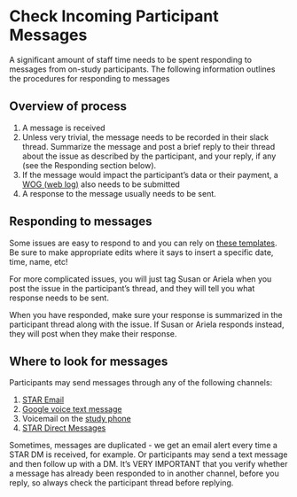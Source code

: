 # Check Incoming Participant Messages {#sec-check_participant_messages}

A significant amount of staff time needs to be spent responding to messages from on-study participants. The following information outlines the procedures for responding to messages

## Overview of process

1. A message is received
2. Unless very trivial, the message needs to be recorded in their slack thread. Summarize the message and post a brief reply to their thread about the issue as described by the participant, and your reply, if any (see the Responding section below).
3. If the message would impact the participant's data or their payment, a [WOG (web log)](https://uwmadison.co1.qualtrics.com/jfe/form/SV_0j6VO02Bh7PJcG2?practice=true){target="_blank"} also needs to be submitted
4. A response to the message usually needs to be sent. 

## Responding to messages
Some issues are easy to respond to and you can rely on [these templates](other_after_enrollment_texts.qmd){target="_blank"}. Be sure to make appropriate edits where it says to insert a specific date, time, name, etc!

For more complicated issues, you will just tag Susan or Ariela when you post the issue in the participant's thread, and they will tell you what response needs to be sent.

When you have responded, make sure your response is summarized in the participant thread along with the issue. If Susan or Ariela responds instead, they will post when they make their response.

## Where to look for messages
Participants may send messages through any of the following channels:

1. [STAR Email](study_email.qmd){target="_blank"}
2. [Google voice text message](google_voice.qmd){target="_blank"}
3. Voicemail on the [study phone](study_phones.qmd){target="_blank"}
4. [STAR Direct Messages](https://star.achess.wisc.edu/#/conversations/list){target="_blank"}

Sometimes, messages are duplicated - we get an email alert every time a STAR DM is received, for example. Or participants may send a text message and then follow up with a DM. It's VERY IMPORTANT that you verify whether a message has already been responded to in another channel, before you reply, so always check the participant thread before replying.